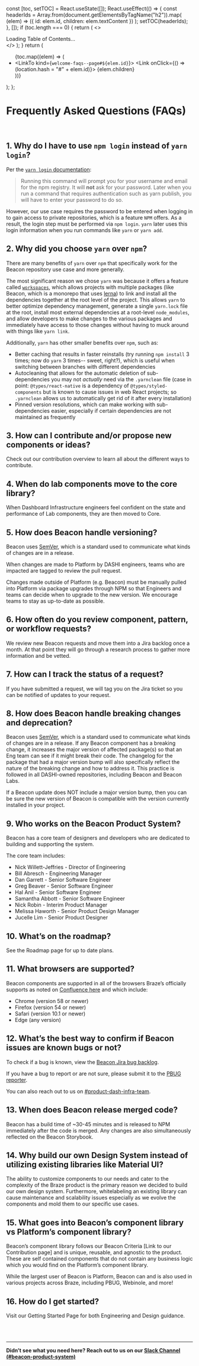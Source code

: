 
<Meta title="Welcome/FAQs" />

  const [toc, setTOC] = React.useState([]);
  React.useEffect(() => {
    const headerIds = Array.from(document.getElementsByTagName("h2")).map(
      (elem) => ({ id: elem.id, children: elem.textContent })
    );
    setTOC(headerIds);
  }, []);
  if (toc.length === 0) {
    return (
      <>
        <br />
        <div>Loading Table of Contents...</div>
      </>
    );
  }
  return (
    <ul>
      {toc.map((elem) => (
        <li key={elem.id}>
          <LinkTo kind={`welcome-faqs--page#${elem.id}`}>
            <Link onClick={() => (location.hash = "#" + elem.id)}>
              {elem.children}
            </Link>
          </LinkTo>
        </li>
      ))}
    </ul>
  );
};

# Frequently Asked Questions (FAQs)

<TableOfContents />

<br />

## 1. Why do I have to use `npm login` instead of `yarn login`?

Per the [`yarn login` documentation](https://classic.yarnpkg.com/en/docs/cli/login/):

> Running this command will prompt you for your username and email for the npm registry. It will **not** ask for your password.
> Later when you run a command that requires authentication such as yarn publish, you will have to enter your password to do so.

However, our use case requires the password to be entered when logging in to gain access to private repositories, which is a
feature `NPM` offers. As a result, the login step must be performed via `npm login`. `yarn` later uses this login information
when you run commands like `yarn` or `yarn add`.

## 2. Why did you choose `yarn` over `npm`?

There are many benefits of `yarn` over `npm` that specifically work for the Beacon repository use case and more generally.

The most significant reason we chose `yarn` was because it offers a feature called [`workspaces`](https://classic.yarnpkg.com/en/docs/workspaces/),
which allows projects with multiple packages (like Beacon, which is a monorepo that uses [lerna](https://github.com/lerna/lerna))
to link and install all the dependencies together at the root level of the project. This allows `yarn` to better optimize
dependency management, generate a single `yarn.lock` file at the root, install most external dependencies at a root-level
`node_modules`, and allow developers to make changes to the various packages and immediately have access to those changes
without having to muck around with things like `yarn link`.

Additionally, `yarn` has other smaller benefits over `npm`, such as:

- Better caching that results in faster reinstalls (try running `npm install` 3 times; now do `yarn` 3 times-- sweet, right?),
  which is useful when switching between branches with different dependencies
- Autocleaning that allows for the automatic deletion of sub-dependencies you may not _actually_ need via the `.yarnclean`
  file (case in point: `@types/react-native` is a dependency of `@types/styled-components` but is known to cause issues in
  web React projects; so `.yarnclean` allows us to automatically get rid of it after every installation)
- Pinned version resolutions, which can make working with sub-dependencies easier, especially if certain dependencies are not
  maintained as frequently

## 3. How can I contribute and/or propose new components or ideas?

Check out our <LinkTo kind="welcome-contributing-overview--page">contribution overview</LinkTo> to learn all about the
different ways to contribute.

## 4. When do lab components move to the core library?

When Dashboard Infrastructure engineers feel confident on the state and performance of Lab components, they are then moved
to Core.

## 5. How does Beacon handle versioning?

Beacon uses [SemVer](https://semver.org/), which is a standard used to communicate what kinds of changes are in a release.

When changes are made to Platform by DASHI engineers, teams who are impacted are tagged to review the pull request.

Changes made outside of Platform (e.g. Beacon) must be manually pulled into Platform via package upgrades through NPM so
that Engineers and teams can decide when to upgrade to the new version. We encourage teams to stay as up-to-date as possible.

## 6. How often do you review component, pattern, or workflow requests?

We review new Beacon requests and move them into a Jira backlog once a month. At that point they will go through a
research process to gather more information and be vetted.

## 7. How can I track the status of a request?

If you have submitted a request, we will tag you on the Jira ticket so you can be notified of updates to your request.

## 8. How does Beacon handle breaking changes and deprecation?

Beacon uses [SemVer](https://semver.org/), which is a standard used to communicate what kinds of changes are in a release.
If any Beacon component has a breaking change, it increases the major version of affected package(s) so that an Eng team
can see if it might break their code. The changelog for the package that had a major version bump will also specifically
reflect the nature of the breaking change and how to address it. This practice is followed in all DASHI-owned repositories,
including Beacon and Beacon Labs.

If a Beacon update does NOT include a major version bump, then you can be sure the new version of Beacon is compatible with
the version currently installed in your project.

## 9. Who works on the Beacon Product System?

Beacon has a core team of designers and developers who are dedicated to building and supporting the system.

The core team includes:

- Nick Willett-Jeffries - Director of Engineering
- Bill Abresch - Engineering Manager
- Dan Garrett - Senior Software Engineer
- Greg Beaver - Senior Software Engineer
- Hal Anil - Senior Software Engineer
- Samantha Abbott - Senior Software Engineer
- Nick Robin - Interim Product Manager
- Melissa Haworth - Senior Product Design Manager
- Jucelle Lim - Senior Product Designer

## 10. What’s on the roadmap?

See the <LinkTo kind="welcome-status-and-roadmap">Roadmap</LinkTo> page for up to date plans.

## 11. What browsers are supported?

Beacon components are supported in all of the browsers Braze’s officially supports as noted on
[Confluence here](https://confluence.braze.com/display/DASHINFRA/Dashboard+Browser+Support+Guidelines)
and which include:

- Chrome (version 58 or newer)
- Firefox (version 54 or newer)
- Safari (version 10.1 or newer)
- Edge (any version)

## 12. What’s the best way to confirm if Beacon issues are known bugs or not?

To check if a bug is known, view the [Beacon Jira bug backlog](https://jira.braze.com/browse/DASHI-1085?jql=project%20%3D%20%22Dashboard%20Infrastructure%22%20AND%20type%20%3D%20Bug%20).

If you have a bug to report or are not sure, please submit it to the [PBUG reporter](https://pbug.braze.com).

You can also reach out to us on [#product-dash-infra-team](https://brazetechnology.slack.com/archives/C01145XABT9).

## 13. When does Beacon release merged code?

Beacon has a build time of ~30-45 minutes and is released to NPM immediately after the code is merged.
Any changes are also simultaneously reflected on the Beacon Storybook.

## 14. Why build our own Design System instead of utilizing existing libraries like Material UI?

The ability to customize components to our needs and cater to the complexity of the Braze product is the primary
reason we decided to build our own design system. Furthermore, whitelabeling an existing library can cause maintenance
and scalability issues especially as we evolve the components and mold them to our specific use cases.

## 15. What goes into Beacon’s component library vs Platform’s component library?

Beacon’s component library follows our Beacon Criteria [Link to our Contribution page] and is unique, reusable, and agnostic
to the product. These are self contained components that do not contain any business logic which you would find on the Platform’s
component library.

While the largest user of Beacon is Platform, Beacon can and is also used in various projects across Braze, including PBUG,
Webinole, and more!

## 16. How do I get started?

Visit our <LinkTo kind="welcome-getting-started">Getting Started Page</LinkTo> for both Engineering and Design guidance.

<br />
<br />
<hr />

**Didn’t see what you need here? Reach out to us on our [Slack Channel (#beacon-product-system)](https://brazetechnology.slack.com/archives/CBDKVUF2P)**
